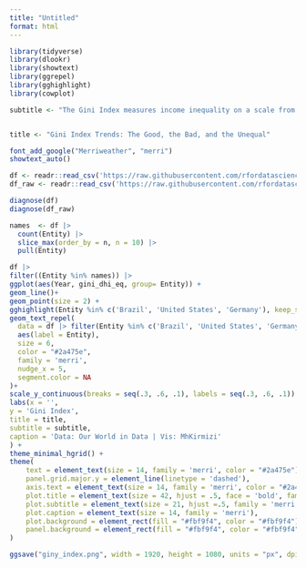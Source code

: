 ```yaml
---
title: "Untitled"
format: html
---
```

```r
library(tidyverse)
library(dlookr)
library(showtext)
library(ggrepel)
library(gghighlight)
library(cowplot)
```

```r
subtitle <- "The Gini Index measures income inequality on a scale from 0 (perfect equality) to 1 (perfect inequality).\nThis chart highlights inequality trends since 1960 in ten countries: Brazil has made notable progress,\nGermany has remained stable, and the United States has seen a steady rise."


title <- "Gini Index Trends: The Good, the Bad, and the Unequal"
```

```r
font_add_google("Merriweather", "merri")  
showtext_auto()
```

```r
df <- readr::read_csv('https://raw.githubusercontent.com/rfordatascience/tidytuesday/main/data/2025/2025-08-05/income_inequality_processed.csv')
df_raw <- readr::read_csv('https://raw.githubusercontent.com/rfordatascience/tidytuesday/main/data/2025/2025-08-05/income_inequality_raw.csv')
```

```r
diagnose(df)
diagnose(df_raw)
```


```r
names  <- df |>
  count(Entity) |> 
  slice_max(order_by = n, n = 10) |> 
  pull(Entity)
```
```r
df |> 
filter((Entity %in% names)) |> 
ggplot(aes(Year, gini_dhi_eq, group= Entity)) +
geom_line()+
geom_point(size = 2) +
gghighlight(Entity %in% c('Brazil', 'United States', 'Germany'), keep_scales = TRUE, use_direct_label = FALSE) +
geom_text_repel(
  data = df |> filter(Entity %in% c('Brazil', 'United States', 'Germany') & Year == 2020), 
  aes(label = Entity), 
  size = 6,
  color = "#2a475e",
  family = 'merri', 
  nudge_x = 5, 
  segment.color = NA
)+
scale_y_continuous(breaks = seq(.3, .6, .1), labels = seq(.3, .6, .1)) +
labs(x = '', 
y = 'Gini Index', 
title = title,
subtitle = subtitle, 
caption = 'Data: Our World in Data | Vis: MhKirmizi'
) +
theme_minimal_hgrid() +
theme(
    text = element_text(size = 14, family = 'merri', color = "#2a475e"),
    panel.grid.major.y = element_line(linetype = 'dashed'), 
    axis.text = element_text(size = 14, family = 'merri', color = "#2a475e"),
    plot.title = element_text(size = 42, hjust = .5, face = 'bold', family = 'merri', color = "#2a475e"), 
    plot.subtitle = element_text(size = 21, hjust =.5, family = 'merri', color = "#2a475e"),
    plot.caption = element_text(size = 14, family = 'merri'), 
    plot.background = element_rect(fill = "#fbf9f4", color = "#fbf9f4"),
    panel.background = element_rect(fill = "#fbf9f4", color = "#fbf9f4")
)

```

```r
ggsave("giny_index.png", width = 1920, height = 1080, units = "px", dpi = 132)

```
